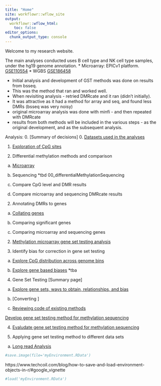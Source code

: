 ```yaml
---
title: "Home"
site: workflowr::wflow_site
output:
  workflowr::wflow_html:
    toc: false
editor_options:
  chunk_output_type: console
---
```


Welcome to my research website.

The main analyses conducted uses B cell type and NK cell type samples, 
under the hg19 genome annotation.
* Microarray: EPICv1 platform. [GSE110554](https://www.ncbi.nlm.nih.gov/geo/query/acc.cgi?acc=GSE110554)
* WGBS [GSE186458](https://www.ncbi.nlm.nih.gov/geo/query/acc.cgi?acc=GSE186458)


* Initial analysis and development of GST methods was done on results from bsseq.
* This was the method that ran and worked well.
* When revisiting analysis - retried DMRcate and it ran (didn't initially).
* It was attractive as it had a method for array and seq, and found less DMRs (bsseq was very noisy)
* original microarray analysis was done with minfi - and then repeated with DMRcate
* results from both methods will be included in the various steps - as the original development, and as the subsequent analysis.


Analysis:
0. [Summary of decisions]
0. [Datasets used in the analyses](00_datasets.html) 

1. [Exploration of CpG sites](00_exploreCpGDistrib.html)

1. Differential methylation methods and comparison

  a) [Microarray](00_differentialMethylationArray.html)
  
  b) Sequencing *tbd 00_differentialMethylationSequencing
  
  c) Compare CpG level and DMR results
  
  c) Compare microarray and sequencing DMRcate results 

2. Annotating DMRs to genes

  a) [Collating genes](00_obtainGenes.html)

  a) Comparing significant genes

  a) Comparing microarray and sequencing genes

2. [Methylation microarray gene set testing analysis](00_microarrayOntologyAnalysis.html)

3. Identify bias for correction in gene set testing

  a) [Explore CpG distribution across genome bins](01_exploreBiasByBins.html)
  
  b) [Explore gene based biases](02_exploreBiasGenes.html) *tba

4. Gene Set Testing
  [Summary page]
  a) [Explore gene sets, ways to obtain, relationships, and bias](00_exploreCpGGST.html)
  b) [Converting ]

  b) [Reviewing code of existing methods](03_howToGST.html)
  
  [Develop gene set testing method for methylation sequencing](03a_developGeneSetTest.Rmd)
  
4. [Evaludate gene set testing method for methylation sequencing](03_runGST.html)

6. Applying gene set testing method to different data sets

  a) [Long read Analysis](00_longReadAnalysis.html)
  

```r
	
#save.image(file='myEnvironment.RData')
```

https://www.techcoil.com/blog/how-to-save-and-load-environment-objects-in-r/#google_vignette
```r
#load('myEnvironment.RData')
```




